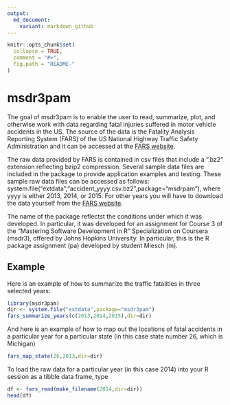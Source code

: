 ```yaml
---
output:
  md_document:
    variant: markdown_github
---
```


<!-- README.md is generated from README.Rmd. Please edit that file -->

```r
knitr::opts_chunk$set(
  collapse = TRUE,
  comment = "#>",
  fig.path = "README-"
)
```

# msdr3pam

The goal of msdr3pam is to enable the user to read, summarize, plot, and otherwise work with data regarding fatal injuries suffered in motor vehicle accidents in the US.  The source of the data is the Fatality Analysis Reporting System (FARS) of the US National Highway Traffic Safety Administration and it can be accessed at the 
[FARS website](https://www.nhtsa.gov/research-data/fatality-analysis-reporting-system-fars).

The raw data provided by FARS is contained in csv files that include a ".bz2" extension reflecting bzip2 compression.  Several sample data files are included in the package to provide application examples and testing.  These sample raw data files can be accessed as follows: system.file("extdata","accident_yyyy.csv.bz2",package="msdrpam"), where yyyy is either 2013, 2014, or 2015.  For other years you will have to download the data yourself from the 
[FARS website](https://www.nhtsa.gov/research-data/fatality-analysis-reporting-system-fars).

The name of the package reflectst the conditions under which it was developed.  In particular, it was developed for an assignment for Course 3 of the "Mastering Software Development in R" Specialization on Coursera (msdr3), offered by Johns Hopkins University.  In particular, this is the R package assignment (pa) developed by student Miesch (m).

## Example

Here is an example of how to summarize the traffic fatalities in three selected years:

```r
library(msdr3pam)
dir <- system.file("extdata",package="msdr3pam")
fars_summarize_years(c(2013,2014,2015),dir=dir)
```

And here is an example of how to map out the locations of fatal accidents in a particular year for a particular state (in this case state number 26, which is Michigan)

```r
fars_map_state(26,2013,dir=dir)
```

To load the raw data for a particular year (in this case 2014) into your R session as a tibble data frame, type
```r
df <- fars_read(make_filename(2014,dir=dir))
head(df)
```


